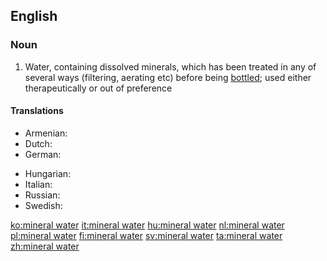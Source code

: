 ==English==

===Noun===
{{wikipedia}}
{{en-noun|sg=[[mineral]] [[water]]}}

# Water, containing dissolved minerals, which has been treated in any of several ways (filtering, aerating etc) before being [[bottle]]d; used either therapeutically or out of preference

====Translations====
{{trans-top|water containing dissolved minerals}}
* Armenian: {{t-|hy|հանքային ջուր|tr=hank’ayin ǰur|sc=Armn|xs=Armenian}}
* Dutch: {{t-|nl|mineraalwater}}
* German: {{t+|de|Mineralwasser|n}}
{{trans-mid}}
* Hungarian: {{t+|hu|ásványvíz}}
* Italian: {{t-|it|acqua minerale|f}}
* Russian: {{t+|ru|минеральная вода|f|alt=минера́льная вода́|tr=minerálnaja vodá|sc=Cyrl}}
* Swedish: {{t+|sv|mineralvatten|n}}
{{trans-bottom}}

[[ko:mineral water]]
[[it:mineral water]]
[[hu:mineral water]]
[[nl:mineral water]]
[[pl:mineral water]]
[[fi:mineral water]]
[[sv:mineral water]]
[[ta:mineral water]]
[[zh:mineral water]]